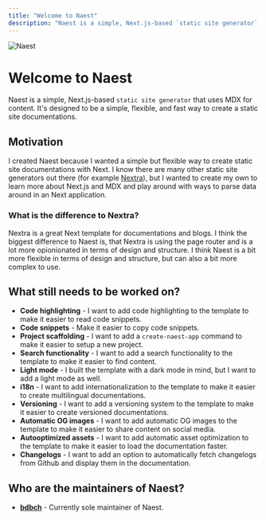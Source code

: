 ```yaml
---
title: "Welcome to Naest"
description: "Naest is a simple, Next.js-based `static site generator` that uses MDX for content. It's designed to be a simple, flexible, and fast way to create a static site documentations."
---
```


![Naest](/images/cover.png)

# Welcome to Naest

Naest is a simple, Next.js-based `static site generator` that uses MDX for content. It's designed to be a simple, flexible, and fast way to create a static site documentations.

## Motivation

I created Naest because I wanted a simple but flexible way to create static site documentations with Next. I know there are many other static site generators out there (for example [Nextra](https://nextra.vercel.app/)),
but I wanted to create my own to learn more about Next.js and MDX and play around with ways to parse data around in an Next application.

### What is the difference to Nextra?

Nextra is a great Next template for documentations and blogs. I think the biggest difference to Naest is, that Nextra is using the page router and is a lot more opionionated in terms of design and structure.
I think Naest is a bit more flexible in terms of design and structure, but can also a bit more complex to use.

## What still needs to be worked on?

- **Code highlighting** - I want to add code highlighting to the template to make it easier to read code snippets.
- **Code snippets** - Make it easier to copy code snippets.
- **Project scaffolding** - I want to add a `create-naest-app` command to make it easier to setup a new project.
- **Search functionality** - I want to add a search functionality to the template to make it easier to find content.
- **Light mode** - I built the template with a dark mode in mind, but I want to add a light mode as well.
- **i18n** - I want to add internationalization to the template to make it easier to create multilingual documentations.
- **Versioning** - I want to add a versioning system to the template to make it easier to create versioned documentations.
- **Automatic OG images** - I want to add automatic OG images to the template to make it easier to share content on social media.
- **Autooptimized assets** - I want to add automatic asset optimization to the template to make it easier to load the documentation faster.
- **Changelogs** - I want to add an option to automatically fetch changelogs from Github and display them in the documentation.

## Who are the maintainers of Naest?

- **[bdbch](https://github.com/bdbch)** - Currently sole maintainer of Naest.
